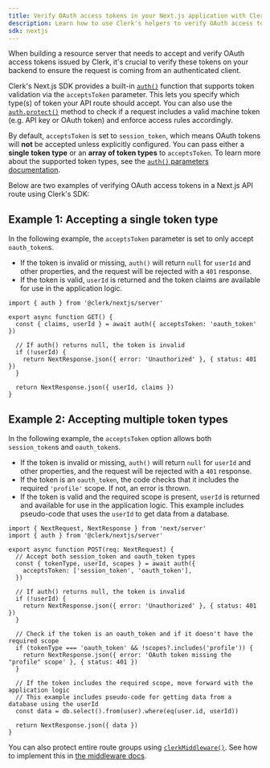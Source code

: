 ```yaml
---
title: Verify OAuth access tokens in your Next.js application with Clerk
description: Learn how to use Clerk's helpers to verify OAuth access tokens in your Next.js application.
sdk: nextjs
---
```


When building a resource server that needs to accept and verify OAuth access tokens issued by Clerk, it's crucial to verify these tokens on your backend to ensure the request is coming from an authenticated client.

<Include src="_partials/machine-token-pricing-callout" />

Clerk's Next.js SDK provides a built-in [`auth()`](/docs/references/nextjs/app-router/auth) function that supports token validation via the `acceptsToken` parameter. This lets you specify which type(s) of token your API route should accept. You can also use the [`auth.protect()`](/docs/references/nextjs/app-router/auth#auth-protect) method to check if a request includes a valid machine token (e.g. API key or OAuth token) and enforce access rules accordingly.

By default, `acceptsToken` is set to `session_token`, which means OAuth tokens will **not** be accepted unless explicitly configured. You can pass either a **single token type** or an **array of token types** to `acceptsToken`. To learn more about the supported token types, see the [`auth()` parameters documentation](/docs/references/nextjs/app-router/auth#parameters).

Below are two examples of verifying OAuth access tokens in a Next.js API route using Clerk's SDK:

## Example 1: Accepting a single token type

In the following example, the `acceptsToken` parameter is set to only accept `oauth_token`s.

- If the token is invalid or missing, `auth()` will return `null` for `userId` and other properties, and the request will be rejected with a `401` response.
- If the token is valid, `userId` is returned and the token claims are available for use in the application logic.

```tsx {{ filename: 'app/api/example/route.ts' }}
import { auth } from '@clerk/nextjs/server'

export async function GET() {
  const { claims, userId } = await auth({ acceptsToken: 'oauth_token' })

  // If auth() returns null, the token is invalid
  if (!userId) {
    return NextResponse.json({ error: 'Unauthorized' }, { status: 401 })
  }

  return NextResponse.json({ userId, claims })
}
```

## Example 2: Accepting multiple token types

In the following example, the `acceptsToken` option allows both `session_token`s and `oauth_token`s.

- If the token is invalid or missing, `auth()` will return `null` for `userId` and other properties, and the request will be rejected with a `401` response.
- If the token is an `oauth_token`, the code checks that it includes the required `'profile'` scope. If not, an error is thrown.
- If the token is valid and the required scope is present, `userId` is returned and available for use in the application logic. This example includes pseudo-code that uses the `userId` to get data from a database.

```tsx {{ filename: 'app/api/example/route.ts' }}
import { NextRequest, NextResponse } from 'next/server'
import { auth } from '@clerk/nextjs/server'

export async function POST(req: NextRequest) {
  // Accept both session_token and oauth_token types
  const { tokenType, userId, scopes } = await auth({
    acceptsToken: ['session_token', 'oauth_token'],
  })

  // If auth() returns null, the token is invalid
  if (!userId) {
    return NextResponse.json({ error: 'Unauthorized' }, { status: 401 })
  }

  // Check if the token is an oauth_token and if it doesn't have the required scope
  if (tokenType === 'oauth_token' && !scopes?.includes('profile')) {
    return NextResponse.json({ error: 'OAuth token missing the "profile" scope' }, { status: 401 })
  }

  // If the token includes the required scope, move forward with the application logic
  // This example includes pseudo-code for getting data from a database using the userId
  const data = db.select().from(user).where(eq(user.id, userId))

  return NextResponse.json({ data })
}
```

You can also protect entire route groups using [`clerkMiddleware()`](/docs/references/nextjs/clerk-middleware). See how to implement this in [the middleware docs](/docs/references/nextjs/clerk-middleware#protect-routes-based-on-token-types).
